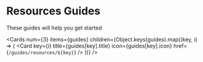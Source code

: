 
# Resources Guides

These guides will help you get started

<Cards
  num={3}
  items={guides}
  children={Object.keys(guides).map((key, i) => (
    <Card
      key={i}
      title={guides[key].title}
      icon={guides[key].icon}
      href={`/guides/resources/${key}`}
    />
  ))}
/>
